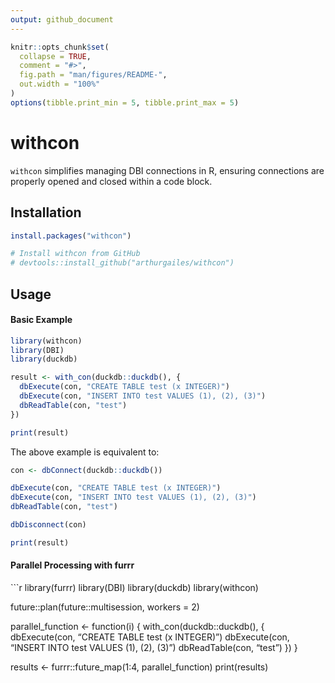 ```yaml
---
output: github_document
---
```


<!-- README.md is generated from README.Rmd. Please edit that file -->

```r
knitr::opts_chunk$set(
  collapse = TRUE,
  comment = "#>",
  fig.path = "man/figures/README-",
  out.width = "100%"
)
options(tibble.print_min = 5, tibble.print_max = 5)
```

# withcon

`withcon` simplifies managing DBI connections in R, ensuring connections are properly opened and closed within a code block.

## Installation

```r
install.packages("withcon")

# Install withcon from GitHub
# devtools::install_github("arthurgailes/withcon")
```

## Usage

#### Basic Example

```r
library(withcon)
library(DBI)
library(duckdb)
```

```r
result <- with_con(duckdb::duckdb(), {
  dbExecute(con, "CREATE TABLE test (x INTEGER)")
  dbExecute(con, "INSERT INTO test VALUES (1), (2), (3)")
  dbReadTable(con, "test")
})

print(result)

```

The above example is equivalent to:

```r
con <- dbConnect(duckdb::duckdb())

dbExecute(con, "CREATE TABLE test (x INTEGER)")
dbExecute(con, "INSERT INTO test VALUES (1), (2), (3)")
dbReadTable(con, "test")

dbDisconnect(con)

print(result)

```


#### Parallel Processing with furrr
```r
library(furrr)
library(DBI)
library(duckdb)
library(withcon)

future::plan(future::multisession, workers = 2)

parallel_function <- function(i) {
  with_con(duckdb::duckdb(), {
    dbExecute(con, "CREATE TABLE test (x INTEGER)")
    dbExecute(con, "INSERT INTO test VALUES (1), (2), (3)")
    dbReadTable(con, "test")
  })
}

results <- furrr::future_map(1:4, parallel_function)
print(results)
